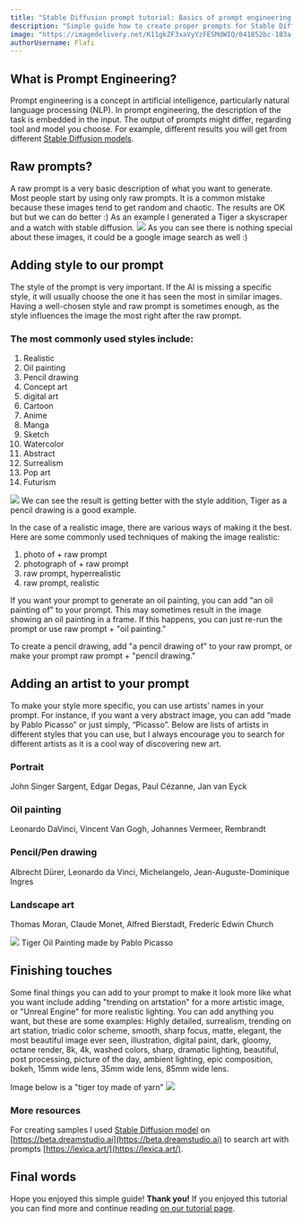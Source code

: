 ```yaml
---
title: "Stable Diffusion prompt tutorial: Basics of prompt engineering for Stable Diffusion"
description: "Simple guide how to create proper prompts for Stable Diffusion."
image: "https://imagedelivery.net/K11gkZF3xaVyYzFESMdWIQ/041852bc-183a-42ab-612b-95e45866b600/full"
authorUsername: Flafi
---
```


## What is Prompt Engineering?

Prompt engineering is a concept in artificial intelligence, particularly natural language processing (NLP). In prompt engineering, 
the description of the task is embedded in the input. The output of prompts might differ, regarding tool and model you choose. For example, different results you will get from different [Stable Diffusion models](https://lablab.ai/blog/state-of-the-art-ai-stable-diffusion-models).

## Raw prompts?

A raw prompt is a very basic description of what you want to generate. 
Most people start by using only raw prompts. It is a common mistake because 
these images tend to get random and chaotic. The results are OK but but we can do better :)
As an example I generated a Tiger a skyscraper and a watch with stable diffusion.
<Img src="https://storage.googleapis.com/lablab-static-eu/images/tutorials/sample_1.jpg"/>
As you can see there is nothing special about these images, it could be a google image search as well :)

## Adding style to our prompt

The style of the prompt is very important. If the AI is missing a specific style, 
it will usually choose the one it has seen the most in similar images. 
Having a well-chosen style and raw prompt is sometimes enough, as the style influences the image the most right after the raw prompt.

### The most commonly used styles include:
1. Realistic
2. Oil painting
3. Pencil drawing
4. Concept art
5. digital art
6. Cartoon
7. Anime
8. Manga
9. Sketch
10. Watercolor
11. Abstract
12. Surrealism
13. Pop art
14. Futurism

<Img src="https://storage.googleapis.com/lablab-static-eu/images/tutorials/2113418467_tiger__pencil_drawing%20(1).png"/>
We can see the result is getting better with the style addition, Tiger as a pencil drawing is a good example.

In the case of a realistic image, there are various ways of making it the best. Here are some commonly used techniques of making the image realistic:

1. photo of + raw prompt
2. photograph of + raw prompt
3. raw prompt, hyperrealistic
4. raw 	prompt, realistic

If you want your prompt to generate an oil painting, you can add "an oil painting of" to your prompt. This may sometimes result in the image showing an oil painting in a frame. If this happens, you can just re-run the prompt or use raw prompt + "oil painting."

To create a pencil drawing, add "a pencil drawing of" to your raw prompt, or make your prompt raw prompt + "pencil drawing."

## Adding an artist to your prompt

To make your style more specific, you can use artists’ names in your prompt. 
For instance, if you want a very abstract image, you can add “made by Pablo Picasso” or just simply, “Picasso”.
Below are lists of artists in different styles that you can use, 
but I always encourage you to search for different artists as it is a cool way of discovering new art.

### Portrait
John 	Singer Sargent,
Edgar 	Degas,
Paul 	Cézanne,
Jan 	van Eyck

### Oil painting
Leonardo 	DaVinci,
Vincent 	Van Gogh,
Johannes 	Vermeer,
Rembrandt

### Pencil/Pen drawing
Albrecht 	Dürer,
Leonardo 	da Vinci,
Michelangelo,
Jean-Auguste-Dominique 	Ingres

### Landscape art
Thomas 	Moran,
Claude 	Monet,
Alfred 	Bierstadt,
Frederic 	Edwin Church


<Img src="https://storage.googleapis.com/lablab-static-eu/images/tutorials/3609371153_tiger___oil_paint_made_by_Pablo_Picasso%20(1).png"/>
Tiger Oil Painting made by Pablo Picasso

## Finishing touches
Some final things you can add to your prompt to make it look more like what you want include adding 
"trending on artstation" for a more artistic image, or "Unreal Engine" for more realistic lighting. 
You can add anything you want, but these are some examples:
Highly detailed, surrealism, trending on art station, triadic color scheme, smooth, sharp focus, matte, 
elegant, the most beautiful image ever seen, illustration, digital paint, dark, gloomy, octane render, 8k, 
4k, washed colors, sharp, dramatic lighting, beautiful, post processing, picture of the day, ambient lighting, 
epic composition, bokeh, 15mm wide lens, 35mm wide lens, 85mm wide lens.

Image below is a "tiger toy made of yarn"
<Img src="https://storage.googleapis.com/lablab-static-eu/images/tutorials/2773643585_Tiger_toy_made_of_yarn%20(2).png"/>


### More resources
For creating samples I used [Stable Diffusion model](https://lablab.ai/tech/stable-diffusions) on [https://beta.dreamstudio.ai](https://beta.dreamstudio.ai) to search art with prompts [https://lexica.art/](https://lexica.art/).

## Final words

Hope you enjoyed this simple guide! **Thank you!** If you enjoyed this tutorial you can find more and continue reading [on our tutorial page](https://lablab.ai/t).
